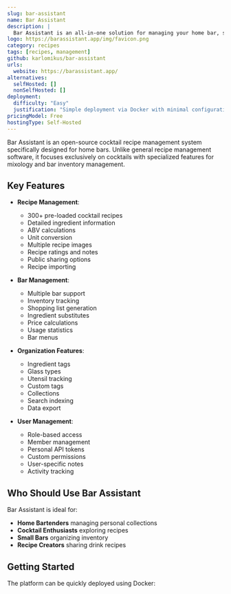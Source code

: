 ```yaml
---
slug: bar-assistant
name: Bar Assistant
description: |
  Bar Assistant is an all-in-one solution for managing your home bar, specifically designed for cocktail recipes with features like ingredient substitutes, ABV calculations, unit switching and more.
logo: https://barassistant.app/img/favicon.png
category: recipes
tags: [recipes, management]
github: karlomikus/bar-assistant
urls:
  website: https://barassistant.app/
alternatives:
  selfHosted: []
  nonSelfHosted: []
deployment:
  difficulty: "Easy"
  justification: "Simple deployment via Docker with minimal configuration required."
pricingModel: Free
hostingType: Self-Hosted
---
```


Bar Assistant is an open-source cocktail recipe management system specifically
designed for home bars. Unlike general recipe management software, it focuses
exclusively on cocktails with specialized features for mixology and bar
inventory management.

## Key Features

- **Recipe Management**:

  - 300+ pre-loaded cocktail recipes
  - Detailed ingredient information
  - ABV calculations
  - Unit conversion
  - Multiple recipe images
  - Recipe ratings and notes
  - Public sharing options
  - Recipe importing

- **Bar Management**:

  - Multiple bar support
  - Inventory tracking
  - Shopping list generation
  - Ingredient substitutes
  - Price calculations
  - Usage statistics
  - Bar menus

- **Organization Features**:

  - Ingredient tags
  - Glass types
  - Utensil tracking
  - Custom tags
  - Collections
  - Search indexing
  - Data export

- **User Management**:
  - Role-based access
  - Member management
  - Personal API tokens
  - Custom permissions
  - User-specific notes
  - Activity tracking

## Who Should Use Bar Assistant

Bar Assistant is ideal for:

- **Home Bartenders** managing personal collections
- **Cocktail Enthusiasts** exploring recipes
- **Small Bars** organizing inventory
- **Recipe Creators** sharing drink recipes

## Getting Started

The platform can be quickly deployed using Docker:
